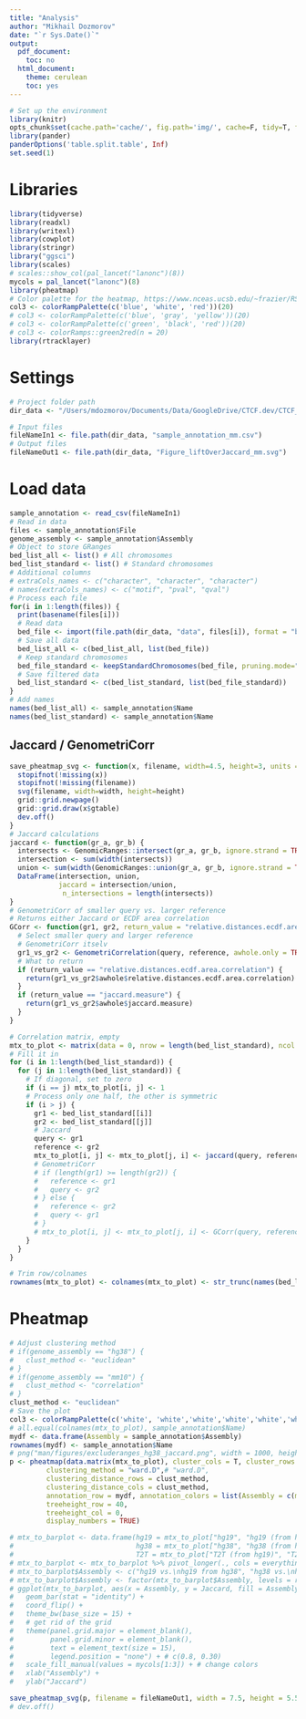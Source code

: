 ```yaml
---
title: "Analysis"
author: "Mikhail Dozmorov"
date: "`r Sys.Date()`"
output:
  pdf_document:
    toc: no
  html_document:
    theme: cerulean
    toc: yes
---
```


```r
# Set up the environment
library(knitr)
opts_chunk$set(cache.path='cache/', fig.path='img/', cache=F, tidy=T, fig.keep='high', echo=F, dpi=100, warnings=F, message=F, comment=NA, warning=F, results='as.is', fig.width = 10, fig.height = 6) #out.width=700, 
library(pander)
panderOptions('table.split.table', Inf)
set.seed(1)
```

# Libraries

```r
library(tidyverse)
library(readxl)
library(writexl)
library(cowplot)
library(stringr)
library("ggsci")
library(scales)
# scales::show_col(pal_lancet("lanonc")(8))
mycols = pal_lancet("lanonc")(8)
library(pheatmap)
# Color palette for the heatmap, https://www.nceas.ucsb.edu/~frazier/RSpatialGuides/colorPaletteCheatsheet.pdf
col3 <- colorRampPalette(c('blue', 'white', 'red'))(20)
# col3 <- colorRampPalette(c('blue', 'gray', 'yellow'))(20)
# col3 <- colorRampPalette(c('green', 'black', 'red'))(20)
# col3 <- colorRamps::green2red(n = 20)
library(rtracklayer)
```

# Settings

```r
# Project folder path
dir_data <- "/Users/mdozmorov/Documents/Data/GoogleDrive/CTCF.dev/CTCF_liftover/"

# Input files
fileNameIn1 <- file.path(dir_data, "sample_annotation_mm.csv")
# Output files
fileNameOut1 <- file.path(dir_data, "Figure_liftOverJaccard_mm.svg")
```

# Load data

```r
sample_annotation <- read_csv(fileNameIn1)
# Read in data
files <- sample_annotation$File
genome_assembly <- sample_annotation$Assembly
# Object to store GRanges 
bed_list_all <- list() # All chromosomes
bed_list_standard <- list() # Standard chromosomes
# Additional columns
# extraCols_names <- c("character", "character", "character")
# names(extraCols_names) <- c("motif", "pval", "qval")
# Process each file
for(i in 1:length(files)) {
  print(basename(files[i]))
  # Read data
  bed_file <- import(file.path(dir_data, "data", files[i]), format = "bed") # , genome = genome_assembly[i], colnames = c("chrom", "start", "end", "name", "score", "strand", "motif", "pval", "qval"), extraCols = extraCols_names
  # Save all data
  bed_list_all <- c(bed_list_all, list(bed_file))
  # Keep standard chromosomes
  bed_file_standard <- keepStandardChromosomes(bed_file, pruning.mode="coarse")
  # Save filtered data
  bed_list_standard <- c(bed_list_standard, list(bed_file_standard))
}
# Add names
names(bed_list_all) <- sample_annotation$Name
names(bed_list_standard) <- sample_annotation$Name
```

## Jaccard / GenometriCorr

```r
save_pheatmap_svg <- function(x, filename, width=4.5, height=3, units = "in", res = 300) {
  stopifnot(!missing(x))
  stopifnot(!missing(filename))
  svg(filename, width=width, height=height)
  grid::grid.newpage()
  grid::grid.draw(x$gtable)
  dev.off()
}
# Jaccard calculations
jaccard <- function(gr_a, gr_b) {
  intersects <- GenomicRanges::intersect(gr_a, gr_b, ignore.strand = TRUE)
  intersection <- sum(width(intersects))
  union <- sum(width(GenomicRanges::union(gr_a, gr_b, ignore.strand = TRUE)))
  DataFrame(intersection, union, 
            jaccard = intersection/union,
             n_intersections = length(intersects))
}
# GenometriCorr of smaller query vs. larger reference
# Returns either Jaccard or ECDF area correlation
GCorr <- function(gr1, gr2, return_value = "relative.distances.ecdf.area.correlation") {
  # Select smaller query and larger reference
  # GenometriCorr itselv
  gr1_vs_gr2 <- GenometriCorrelation(query, reference, awhole.only = TRUE, showProgressBar = FALSE, permut.number = 0)
  # What to return
  if (return_value == "relative.distances.ecdf.area.correlation") {
    return(gr1_vs_gr2$awhole$relative.distances.ecdf.area.correlation)
  }
  if (return_value == "jaccard.measure") {
    return(gr1_vs_gr2$awhole$jaccard.measure)
  }
}

# Correlation matrix, empty
mtx_to_plot <- matrix(data = 0, nrow = length(bed_list_standard), ncol = length(bed_list_standard))
# Fill it in
for (i in 1:length(bed_list_standard)) {
  for (j in 1:length(bed_list_standard)) {
    # If diagonal, set to zero
    if (i == j) mtx_to_plot[i, j] <- 1
    # Process only one half, the other is symmetric
    if (i > j) {
      gr1 <- bed_list_standard[[i]]
      gr2 <- bed_list_standard[[j]]
      # Jaccard
      query <- gr1
      reference <- gr2
      mtx_to_plot[i, j] <- mtx_to_plot[j, i] <- jaccard(query, reference)[["jaccard"]]
      # GenometriCorr
      # if (length(gr1) >= length(gr2)) {
      #   reference <- gr1
      #   query <- gr2
      # } else {
      #   reference <- gr2
      #   query <- gr1
      # }
      # mtx_to_plot[i, j] <- mtx_to_plot[j, i] <- GCorr(query, reference)
    }
  }
}

# Trim row/colnames
rownames(mtx_to_plot) <- colnames(mtx_to_plot) <- str_trunc(names(bed_list_standard), width = 25) 
```

# Pheatmap

```r
# Adjust clustering method
# if(genome_assembly == "hg38") {
#   clust_method <- "euclidean"
# }
# if(genome_assembly == "mm10") {
#   clust_method <- "correlation"
# }
clust_method <- "euclidean"
# Save the plot
col3 <- colorRampPalette(c('white', 'white','white','white','white','white','white','orangered'))(20)
# all.equal(colnames(mtx_to_plot), sample_annotation$Name)
mydf <- data.frame(Assembly = sample_annotation$Assembly)
rownames(mydf) <- sample_annotation$Name
# png("man/figures/excluderanges_hg38_jaccard.png", width = 1000, height = 900, res = 200)
p <- pheatmap(data.matrix(mtx_to_plot), cluster_cols = T, cluster_rows = T, color = col3,
         clustering_method = "ward.D",# "ward.D", 
         clustering_distance_rows = clust_method, 
         clustering_distance_cols = clust_method, 
         annotation_row = mydf, annotation_colors = list(Assembly = c(mm9 = mycols[2], mm10 = mycols[4])),
         treeheight_row = 40,
         treeheight_col = 0, 
         display_numbers = TRUE)

# mtx_to_barplot <- data.frame(hg19 = mtx_to_plot["hg19", "hg19 (from hg38)"],
#                              hg38 = mtx_to_plot["hg38", "hg38 (from hg19)"],
#                              T2T = mtx_to_plot["T2T (from hg19)", "T2T (from hg38)"])
# mtx_to_barplot <- mtx_to_barplot %>% pivot_longer(., cols = everything(), names_to = "Assembly", values_to = "Jaccard")
# mtx_to_barplot$Assembly <- c("hg19 vs.\nhg19 from hg38", "hg38 vs.\nhg38 from hg19", "T2T from hg19 vs.\nT2T from hg38")
# mtx_to_barplot$Assembly <- factor(mtx_to_barplot$Assembly, levels = rev(mtx_to_barplot$Assembly))
# ggplot(mtx_to_barplot, aes(x = Assembly, y = Jaccard, fill = Assembly)) +
#   geom_bar(stat = "identity") +
#   coord_flip() +
#   theme_bw(base_size = 15) +
#   # get rid of the grid 
#   theme(panel.grid.major = element_blank(), 
#         panel.grid.minor = element_blank(), 
#         text = element_text(size = 15),
#         legend.position = "none") + # c(0.8, 0.30)
#   scale_fill_manual(values = mycols[1:3]) + # change colors 
#   xlab("Assembly") +
#   ylab("Jaccard") 

save_pheatmap_svg(p, filename = fileNameOut1, width = 7.5, height = 5.5, units = "in", res = 300)
# dev.off()
```

